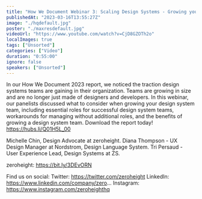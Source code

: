 ```yaml
---
title: "How We Document Webinar 3: Scaling Design Systems - Growing your design system team"
publishedAt: "2023-03-16T13:55:27Z"
image: "./hqdefault.jpg"
poster: "./maxresdefault.jpg"
videoUrl: "https://www.youtube.com/watch?v=CjD8GZOTh2o"
localImages: true
tags: ["Unsorted"]
categories: ["Video"]
duration: "0:55:00"
ignore: false
speakers: ["Unsorted"]
---
```


In our How We Document 2023 report, we noticed the traction design systems teams are gaining in their organization. Teams are growing in size and are no longer just made of designers and developers. In this webinar, our panelists discussed what to consider when growing your design system team, including essential roles for successful design system teams, workarounds for managing without additional roles, and the benefits of growing a design system team.
Download the report today! https://hubs.li/Q01H5L_00

Michelle Chin, Design Advocate at zeroheight.
Diana Thompson - UX Design Manager at Nordstrom, Design Language System.
Tri Persaud - User Experience Lead, Design Systems at ZS.

zeroheight: https://bit.ly/3DEvORN

Find us on social:
Twitter: https://twitter.com/zeroheight
LinkedIn: https://www.linkedin.com/company/zero...
Instagram: https://www.instagram.com/zeroheighthq
